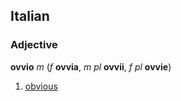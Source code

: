 ==Italian==
===Adjective===
'''ovvio''' ''m'' (''f'' '''ovvia''', ''m pl'' '''ovvii''', <!--or should this be '''ovvi'''?)--> ''f pl'' '''ovvie''')

#[[obvious]]